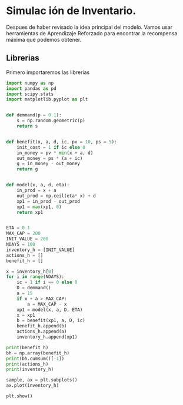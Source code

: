 # Simulac           ión de Inventario. 
Despues de haber revisado la idea principal del modelo. Vamos usar herramientas de Aprendizaje Reforzado para 
encontrar la recompensa máxima que podemos obtener. 

## Librerias
Primero importaremos las librerias 

```python
import numpy as np
import pandas as pd
import scipy.stats
import matplotlib.pyplot as plt


def demmand(p = 0.1):
    s = np.random.geometric(p)
    return s


def benefit(x, a, d, ic, pv = 10, ps = 5):
    init_cost = 1 if ic else 0
    in_money = pv * min(x + a, d)
    out_money = ps * (a + ic)
    g = in_money - out_money
    return g


def model(x, a, d, eta):
    in_prod = x + a
    out_prod = np.ceil(eta* x) + d
    xp1 = in_prod - out_prod
    xp1 = max(xp1, 0) 
    return xp1


ETA = 0.1
MAX_CAP = 200
INIT_VALUE = 200
NDAYS = 100
inventory_h = [INIT_VALUE]
actions_h = []
benefit_h = []

x = inventory_h[0]
for i in range(NDAYS):
    ic = 1 if i == 0 else 0
    D = demmand()
    a = 15
    if x + a > MAX_CAP:
        a = MAX_CAP - x
    xp1 = model(x, a, D, ETA)
    x = xp1
    b = benefit(xp1, a, D, ic)
    benefit_h.append(b)
    actions_h.append(a)
    inventory_h.append(xp1)

print(benefit_h)
bh = np.array(benefit_h)
print(bh.cumsum()[-1])
print(actions_h)
print(inventory_h)

sample, ax = plt.subplots()
ax.plot(inventory_h)

plt.show()

```